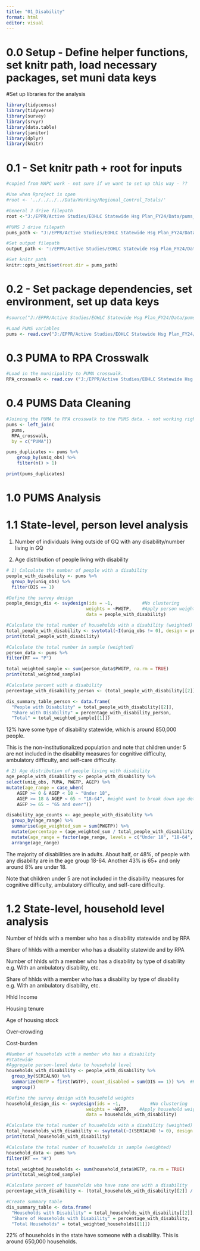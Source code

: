 ```yaml
---
title: "01_Disability"
format: html
editor: visual
---
```


# 0.0 Setup - Define helper functions, set knitr path, load necessary packages, set muni data keys

#Set up libraries for the analysis

```r
library(tidycensus)
library(tidyverse)
library(survey)
library(srvyr)
library(data.table)
library(janitor) 
library(dplyr)
library(knitr)
```

# 0.1 - Set knitr path + root for inputs

```r
#copied from MAPC work - not sure if we want to set up this way - ??

#Use when Rproject is open
#root <- '../../../../Data/Working/Regional_Control_Totals/'

#General J drive filepath
root <-"J:/EPPR/Active Studies/EOHLC Statewide Hsg Plan_FY24/Data/pums_UMDI"

#PUMS J drive filepath
pums_path <- "J:/EPPR/Active Studies/EOHLC Statewide Hsg Plan_FY24/Data/pums_UMDI"

#Set output filepath
output_path <- ":/EPPR/Active Studies/EOHLC Statewide Hsg Plan_FY24/Data/pums_UMDI/Output"

#Set knitr path
knitr::opts_knit$set(root.dir = pums_path)
```

# 0.2 - Set package dependencies, set environment, set up data keys

```r
#source("J:/EPPR/Active Studies/EOHLC Statewide Hsg Plan_FY24/Data/pums_UMDI")

#Load PUMS variables
pums <- read.csv("J:/EPPR/Active Studies/EOHLC Statewide Hsg Plan_FY24/Data/pums_UMDI/pums_disab_hh_2021_V_2024-10-02.csv")
```

# 0.3 PUMA to RPA Crosswalk

```r
#Load in the municipality to PUMA crosswalk.
RPA_crosswalk <- read.csv ("J:/EPPR/Active Studies/EOHLC Statewide Hsg Plan_FY24/Data/pums_UMDI/PUMA10_RPA_crosswalk.csv")
```

# 0.4 PUMS Data Cleaning

```r
#Joining the PUMA to RPA crosswalk to the PUMS data. - not working right now, it's many to many join 
pums <- left_join(
  pums,
  RPA_crosswalk,
  by = c("PUMA"))

pums_duplicates <- pums %>%
    group_by(uniq_obs) %>%
    filter(n() > 1)

print(pums_duplicates)

```

# 1.0 PUMS Analysis

# 1.1 State-level, person level analysis

1)  Number of individuals living outside of GQ with any disability/number living in GQ

2)  Age distribution of people living with disability

```r
# 1) Calculate the number of people with a disability
people_with_disability <- pums %>%
  group_by(uniq_obs) %>%
  filter(DIS == 1) 

#Define the survey design
people_design_dis <- svydesign(ids = ~1,           #No clustering
                              weights = ~PWGTP,    #Apply person weight
                              data = people_with_disability)

#Calculate the total number of households with a disability (weighted)
total_people_with_disability <- svytotal(~I(uniq_obs != 0), design = people_design_dis)
print(total_people_with_disability)

#Calculate the total number in sample (weighted)
person_data <- pums %>%
filter(RT == "P")

total_weighted_sample <- sum(person_data$PWGTP, na.rm = TRUE)
print(total_weighted_sample)

#Calculate percent with a disability
percentage_with_disability_person <- (total_people_with_disability[[2]] / total_weighted_sample[[1]]) * 100

dis_summary_table_person <- data.frame(
  "People with Disability" = total_people_with_disability[[2]],
  "Share with Disability" = percentage_with_disability_person,
  "Total" = total_weighted_sample[[1]])
```

12% have some type of disability statewide, which is around 850,000 people. 

This is the non-institutionalized population and note that children under 5 are not included in the disability measures for cognitive difficulty, ambulatory difficulty, and self-care difficulty. 


```r
# 2) Age distribution of people living with disability
age_people_with_disability <- people_with_disability %>% 
select(uniq_obs, PUMA, PWGTP, AGEP) %>% 
mutate(age_range = case_when(
    AGEP >= 0 & AGEP < 18 ~ "Under 18",
    AGEP >= 18 & AGEP < 65 ~ "18-64", #might want to break down age detail more
    AGEP >= 65 ~ "65 and over"))

disability_age_counts <- age_people_with_disability %>%
  group_by(age_range) %>%
  summarise(age_weighted_sum = sum(PWGTP)) %>%
  mutate(percentage = (age_weighted_sum / total_people_with_disability[[2]]) * 100) %>%
  mutate(age_range = factor(age_range, levels = c("Under 18", "18-64", "65 and over"))) %>%
  arrange(age_range)

```

The majority of disabilities are in adults. About half, or 48%, of people with any disability are in the age group 18-64. Another 43% is 65+ and only around 8% are under 18. 

Note that children under 5 are not included in the disability measures for cognitive difficulty, ambulatory difficulty, and self-care difficulty. 


# 1.2 State-level, household level analysis

Number of hhlds with a member who has a disability statewide and by RPA

Share of hhlds with a member who has a disability statewide and by RPA

Number of hhlds with a member who has a disability by type of disability e.g. With an ambulatory disability, etc.

Share of hhlds with a member who has a disability by type of disability e.g. With an ambulatory disability, etc.

Hhld Income

Housing tenure

Age of housing stock

Over-crowding

Cost-burden

```r
#Number of households with a member who has a disability 
#Statewide
#Aggregate person-level data to household level
households_with_disability <- people_with_disability %>%
  group_by(SERIALNO) %>%
  summarize(WGTP = first(WGTP), count_disabled = sum(DIS == 1)) %>%  #Retain household weights (same for all persons in the household)
  ungroup()

#Define the survey design with household weights
household_design_dis <- svydesign(ids = ~1,           #No clustering
                              weights = ~WGTP,    #Apply household weights
                              data = households_with_disability)

#Calculate the total number of households with a disability (weighted)
total_households_with_disability <- svytotal(~I(SERIALNO != 0), design = household_design_dis)
print(total_households_with_disability)

#Calculate the total number of households in sample (weighted)
household_data <- pums %>%
filter(RT == "H")

total_weighted_households <- sum(household_data$WGTP, na.rm = TRUE)
print(total_weighted_sample)

#Calculate percent of households who have some one with a disability
percentage_with_disability <- (total_households_with_disability[[2]] / total_weighted_households[[1]]) * 100

#Create summary table
dis_summary_table <- data.frame(
  "Households with Disability" = total_households_with_disability[[2]],
  "Share of Households with Disability" = percentage_with_disability,
  "Total Households" = total_weighted_households[[1]])

```

22% of households in the state have someone with a disability. This is around 650,000 households. 

```r

```

